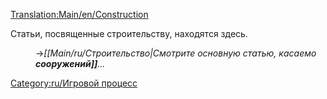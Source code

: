 [[Translation:Main/en/Construction]]{{en/-}}

Статьи, посвященные строительству, находятся здесь.
:→''[[Main/ru/Строительство|Смотрите основную статью, касаемо '''сооружений]]'''...''

[[Category:ru/Игровой процесс]]